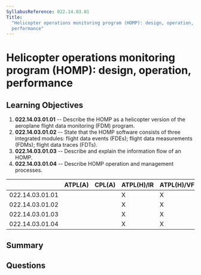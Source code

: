```yaml
---
SyllabusReference: 022.14.03.01
Title:
  "Helicopter operations monitoring program (HOMP): design, operation,
  performance"
---
```


# Helicopter operations monitoring program (HOMP): design, operation, performance

## Learning Objectives

1.  **022.14.03.01.01** -- Describe the HOMP as a helicopter version of the
    aeroplane flight data monitoring (FDM) program.
2.  **022.14.03.01.02** -- State that the HOMP software consists of three
    integrated modules: flight data events (FDEs); flight data measurements
    (FDMs); flight data traces (FDTs).
3.  **022.14.03.01.03** -- Describe and explain the information flow of an HOMP.
4.  **022.14.03.01.04** -- Describe HOMP operation and management processes.

|                 | ATPL(A) | CPL(A) | ATPL(H)/IR | ATPL(H)/VFR | CPL(H) | IR | CBIR(A) |
| --------------- | ------- | ------ | ---------- | ----------- | ------ | -- | ------- |
| 022.14.03.01.01 |         |        | X          | X           |        |    |         |
| 022.14.03.01.02 |         |        | X          | X           |        |    |         |
| 022.14.03.01.03 |         |        | X          | X           |        |    |         |
| 022.14.03.01.04 |         |        | X          | X           |        |    |         |

## Summary

## Questions
